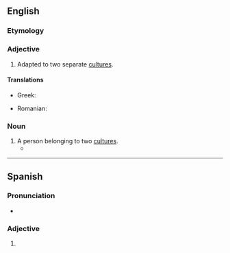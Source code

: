 ==English==

===Etymology===
{{prefix|en|bi|cultural}}

===Adjective===
{{en-adj|-}}

# Adapted to two separate [[culture]]s.

====Translations====
{{trans-top|adapted to two cultures}}
* Greek: {{t|el|αμφιπολιτισμικός|m}}
{{trans-mid}}
* Romanian: {{t|ro|bicultural|m}}
{{trans-bottom}}

===Noun===
{{en-noun}}

# A person belonging to two [[culture]]s.
#* {{quote-journal|en|date=August 29, 2015|author=Miriam A. Knauss et al.|title=The impact of perceived ethnic discrimination on mental health depends on transcultural identity: evidence for a moderator effect|journal=BMC Psychology|url=http://www.ncbi.nlm.nih.gov/pmc/articles/PMC4552993/|doi=10.1186/s40359-015-0088-x|volume=3|issue=|pages=
|passage=Thus, '''biculturals''' do not necessarily have a transcultural identity.}}

----
==Spanish==

===Pronunciation===
* {{es-IPA}}

===Adjective===
{{es-adj|pl=biculturales}}

# {{l|en|bicultural}}